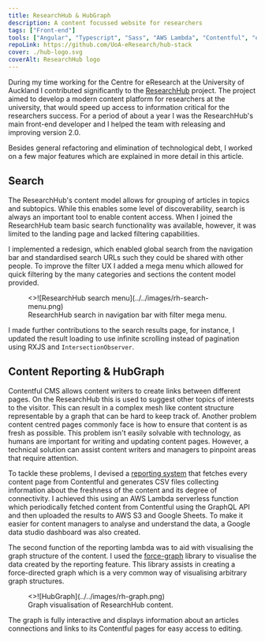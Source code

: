 ```yaml
---
title: ResearchHub & HubGraph
description: A content focussed website for researchers
tags: ["Front-end"]
tools: ["Angular", "Typescript", "Sass", "AWS Lambda", "Contentful", "elasticsearch"]
repoLink: https://github.com/UoA-eResearch/hub-stack
cover: ./hub-logo.svg
coverAlt: ResearchHub logo
---
```


During my time working for the Centre for eResearch at the University of Auckland I contributed significantly to the
[ResearchHub](https://research-hub.auckland.ac.nz) project. The project aimed to develop a modern content platform for
researchers at the university, that would speed up access to information critical for the researchers success. For a
period of about a year I was the ResearchHub's main front-end developer and I helped the team with releasing and
improving version 2.0.

Besides general refactoring and elimination of technological debt, I worked on a few major features which are
explained in more detail in this article.

## Search

The ResearchHub's content model allows for grouping of articles in topics and subtopics. While this enables some level
of discoverability, search is always an important tool to enable content access. When I joined the ResearchHub team
basic search functionality was available, however, it was limited to the landing page and lacked filtering capabilities.

I implemented a redesign, which enabled global search from the navigation bar and standardised search URLs such they
could be shared with other people. To improve the filter UX I added a mega menu which allowed for quick filtering by the
many categories and sections the content model provided. 

<figure>
  <>![ResearchHub search menu](../../images/rh-search-menu.png)</>
  <figcaption>ResearchHub search in navigation bar with filter mega menu.</figcaption>
</figure>

I made further contributions to the search results page, for instance, I updated the result loading to use
infinite scrolling instead of pagination using RXJS and `IntersectionObserver`.

## Content Reporting & HubGraph

Contentful CMS allows content writers to create links between different pages. On the ResearchHub this is used to
suggest other topics of interests to the visitor. This can result in a complex mesh like content structure representable
by a graph that can be hard to keep track of. Another problem content centred pages commonly face is how to ensure that
content is as fresh as possible. This problem isn't easily solvable with technology, as humans are important for writing
and updating content pages. However, a technical solution can assist content writers and managers to pinpoint areas that
require attention.

To tackle these problems, I devised a [reporting
system](https://github.com/UoA-eResearch/research-hub-contentful-reporting) that fetches every content page from
Contentful and generates CSV files collecting information about the freshness of the content and its degree of
connectivity. I achieved this using an AWS Lambda serverless function which periodically fetched content from Contentful
using the GraphQL API and then uploaded the results to AWS S3 and Google Sheets. To make it easier for content managers
to analyse and understand the data, a Google data studio dashboard was also created.

The second function of the reporting lambda was to aid with visualising the graph structure of the content. I used the
[force-graph](https://github.com/vasturiano/force-graph) library to visualise the data created by the reporting feature.
This library assists in creating a force-directed graph which is a very common way of visualising arbitrary graph
structures.

<figure>
  <>![HubGraph](../../images/rh-graph.png)</>
  <figcaption>Graph visualisation of ResearchHub content.</figcaption>
</figure>

The graph is fully interactive and displays information about an articles connections and links to its Contentful pages
for easy access to editing.
